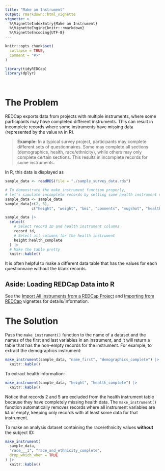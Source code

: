 ```yaml
---
title: "Make an Instrument"
output: rmarkdown::html_vignette
vignette: >
  %\VignetteIndexEntry{Make an Instrument}
  %\VignetteEngine{knitr::rmarkdown}
  %\VignetteEncoding{UTF-8}
---
```


```r
knitr::opts_chunk$set(
  collapse = TRUE,
  comment = "#>"
)
```

```r
library(tidyREDCap)
library(dplyr)
```

</br>


# The Problem 

REDCap exports data from projects with multiple instruments, where some participants may have completed different instruments. This can result in incomplete records where some instruments have missing data (represented by the value `NA` in R).

> **Example:** In a typical survey project, participants may complete different sets of questionnaires. Some may complete all sections (demographics, health, race/ethnicity), while others may only complete certain sections. This results in incomplete records for some instruments. 

In R, this data is displayed as
```r
sample_data <- readRDS(file = "./sample_survey_data.rds")

# To demonstrate the make_instrument function properly, 
# let's simulate incomplete records by setting some health instrument values to NA
sample_data <- sample_data
sample_data[c(2, 5), 
            c("height", "weight", "bmi", "comments", "mugshot", "health_complete")] <- NA

sample_data |> 
  select(
    # Select record ID and health instrument columns
    record_id,
    # Select all columns for the health instrument
    height:health_complete
  ) |> 
  # Make the table pretty
  knitr::kable()
```

It is often helpful to make a different data table that has the values for each questionnaire without the blank records. 

## Aside: Loading REDCap Data into R
See the [Import All Instruments from a REDCap Project](../doc/importInstruments.html) and [Importing from REDCap](../doc/useAPI.html) vignettes for details/information.

# The Solution

Pass the `make_instrument()` function to the name of a dataset and the names of the first and last variables in an instrument, and it will return a table that has the non-empty records for the instrument. For example, to extract the demographics instrument:

```r
make_instrument(sample_data, "name_first", "demographics_complete") |> 
  knitr::kable()
```

To extract health information:

```r
make_instrument(sample_data, "height", "health_complete") |> 
  knitr::kable()
```

Notice that records 2 and 5 are excluded from the health instrument table because they have completely missing health data. The `make_instrument()` function automatically removes records where all instrument variables are `NA` or empty, keeping only records with at least some data for that instrument.

To make an analysis dataset containing the race/ethnicity values **without** the subject ID:

```r
make_instrument(
  sample_data,
  "race___1", "race_and_ethnicity_complete",
  drop_which_when = TRUE
) |> 
  knitr::kable()
```

